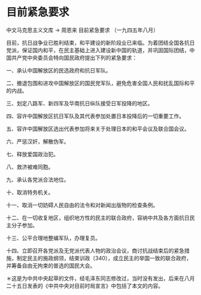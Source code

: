# 目前紧急要求

中文马克思主义文库 -> 周恩来
目前紧急要求
（一九四五年八月）

目前，抗日战争业已胜利结束，和平建设的新阶段业已来临。为着团结全国各抗日党派，保证国内和平，在民主基础上进入建设新中国的轨道，并巩固国际团结，中国共产党中央委员会特向国民政府提出下列的紧急要求：

一、承认中国解放区的民选政府和抗日军队。

二、撤退包围和进攻中国解放区的国民党军队，避免危害全国人民和扰乱国际和平的内战。

三、划定八路军、新四军及华南抗日纵队接受日军投降的地区。

四、容许中国解放区抗日军队及其代表参加处置日本投降后的一切重要工作。

五、容许中国解放区选出代表参加将来关于处理日本的和平会议及联合国会议。

六、严惩汉奸，解散伪军。

七、释放爱国政治犯。

八、救济被难同胞。

九、承认各党派合法地位。

十、取消特务机关。

十一、取消一切妨碍人民自由的法令和对新闻出版物的检查条例。

十二、在一切收复地区，组织地方性的民主的联合政府，容纳中共及各方面抗日民主分子参加。

十三、公平合理地整编军队，办理复员。

十四、立即召开各党派及无党派代表人物的政治会议，商讨抗战结束后的紧急措施，制定民主的施政纲领，结束训政〔340〕，成立民主的举国一致的联合政府，并筹备自由无拘束的普选的国民大会。

＊这是为中共中央起草的文件，经毛泽东同志修改过，当时没有发出，后来在八月二十五日发表的《中共中央对目前时局宣言》中包括了本文的内容。

